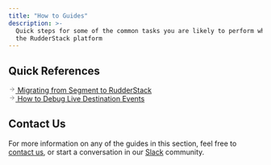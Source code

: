 ```yaml
---
title: "How to Guides"
description: >-
  Quick steps for some of the common tasks you are likely to perform while using
  the RudderStack platform
---
```


## Quick References

<!--{% page-ref page="../migration-guides/rudderstack-migration-guide.md" %}-->

<a class="pageRef" href="https://rudderstack.com/docs/user-guides/migration-guides/rudderstack-migration-guide/">
  <div class="pageRefInner">
    <span class="pageRefArrow">
      <svg
        preserveAspectRatio="xMidYMid meet"
        height="1em"
        width="1em"
        fill="none"
        xmlns="http://www.w3.org/2000/svg"
        viewBox="0 0 24 24"
        strokeWidth="2"
        strokeLinecap="round"
        strokeLinejoin="round"
        stroke="currentColor"
        class="rightRefArrow"
      >
        <g>
          <line x1="5" y1="12" x2="19" y2="12"></line>
          <polyline points="12 5 19 12 12 19"></polyline>
        </g>
      </svg>
    </span>
    <span class="mainRefText">
      Migrating from Segment to RudderStack
    </span>
  </div>
</a>

<!--{% page-ref page="live-destination-event-debugger.md" %}-->

<a class="pageRef" href="live-destination-event-debugger/">
  <div class="pageRefInner">
    <span class="pageRefArrow">
      <svg
        preserveAspectRatio="xMidYMid meet"
        height="1em"
        width="1em"
        fill="none"
        xmlns="http://www.w3.org/2000/svg"
        viewBox="0 0 24 24"
        strokeWidth="2"
        strokeLinecap="round"
        strokeLinejoin="round"
        stroke="currentColor"
        class="rightRefArrow"
      >
        <g>
          <line x1="5" y1="12" x2="19" y2="12"></line>
          <polyline points="12 5 19 12 12 19"></polyline>
        </g>
      </svg>
    </span>
    <span class="mainRefText">
      How to Debug Live Destination Events
    </span>
  </div>
</a>

## Contact Us

For more information on any of the guides in this section, feel free to [contact us](mailto:%20docs@rudderstack.com), or start a conversation in our [Slack](https://rudderstack.com/join-rudderstack-slack-community) community.
